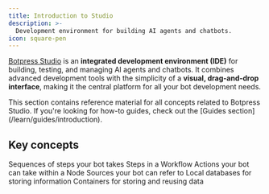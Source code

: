 ```yaml
---
title: Introduction to Studio
description: >-
  Development environment for building AI agents and chatbots.
icon: square-pen
---
```


[Botpress Studio](https://studio.botpress.cloud) is an **integrated development environment (IDE)** for building, testing, and managing AI agents and chatbots. It combines advanced development tools with the simplicity of a **visual, drag-and-drop interface**, making it the central platform for all your bot development needs.

<Tip>
  This section contains reference material for all concepts related to Botpress Studio. If you're looking for how-to guides, check out the [Guides section](/learn/guides/introduction).
</Tip>

## Key concepts

<CardGroup cols={3}>
<Card
    title="Workflows"
    icon="workflow"
    href="/learn/reference/workflows"
  >
  Sequences of steps your bot takes
  </Card>
  <Card
    title="Nodes"
    icon="square-mouse-pointer"
    href="/learn/reference/nodes"
  >
  Steps in a Workflow
  </Card>
  <Card
    title="Cards"
    icon="rows-3"
    href="/learn/reference/cards"
  >
  Actions your bot can take within a Node
  </Card>
  <Card
    title="Knowledge Bases"
    icon="book-open"
    href="/learn/reference/knowledge-base"
  >
  Sources your bot can refer to
  </Card>
  <Card
    title="Tables"
    icon="table"
    href="/learn/reference/tables"
  >
  Local databases for storing information
  </Card>
  <Card
    title="Variables"
    icon="variable"
    href="/learn/reference/variables"
  >
  Containers for storing and reusing data
  </Card>
</CardGroup>